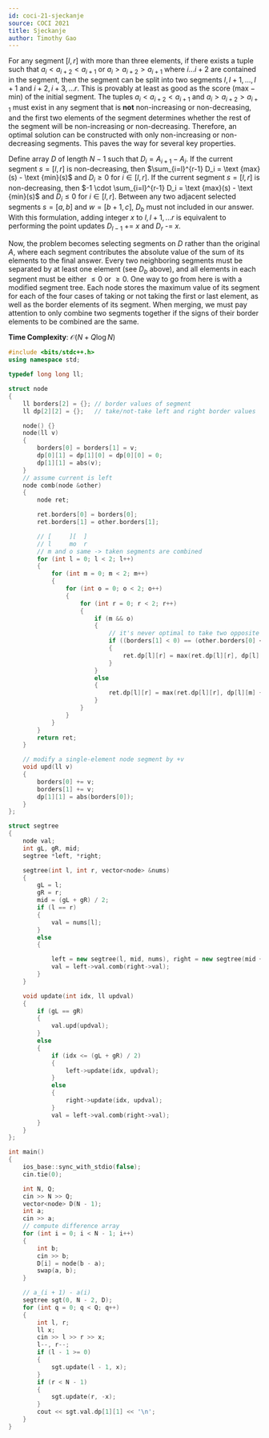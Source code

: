 ```yaml
---
id: coci-21-sjeckanje
source: COCI 2021
title: Sjeckanje
author: Timothy Gao
---
```


For any segment $[l, r]$ with more than three elements, if there exists a tuple such that $a_i < a_{i+2} < a_{i+1}$ or $a_i > a_{i+2} > a_{i+1}$ where $i...i+2$ are contained in the segment, then the segment can be split into two segments $l, l+1, \dots, I+1$ and $i+2, i+3, ... r$. This is provably at least as good as the score ($\text {max} - \text {min}$) of the initial segment. The tuples $a_i < a_{i+2} < a_{i+1}$ and $a_i > a_{i+2} > a_{i+1}$ must exist in any segment that is **not** non-increasing or non-decreasing, and the first two elements of the segment determines whether the rest of the segment will be non-increasing or non-decreasing. Therefore, an optimal solution can be constructed with only non-increasing or non-decreasing segments. This paves the way for several key properties.

Define array $D$ of length $N-1$ such that $D_i = A_{i+1} - A_i$. If the current segment $s = [l, r]$ is non-decreasing, then $\sum_{i=l}^{r-1} D_i = \text {max}(s) - \text {min}(s)$ and $D_i \geq 0$ for $i \in [l, r]$. If the current segment $s = [l, r]$ is non-decreasing, then $-1 \cdot \sum_{i=l}^{r-1} D_i = \text {max}(s) - \text {min}(s)$ and $D_i \leq 0$ for $i \in [l, r]$. Between any two adjacent selected segments $s = [a, b]$ and $w = [b+1, c]$, $D_b$ must not included in our answer. With this formulation, adding integer $x$ to $l, l+1, ... r$ is equivalent to performing the point updates $D_{l-1}$ += $x$ and $D_{r}$ -= $x$.

Now, the problem becomes selecting segments on $D$ rather than the original $A$, where each segment contributes the absolute value of the sum of its elements to the final answer. Every two neighboring segments must be separated by at least one element (see $D_b$ above), and all elements in each segment must be either $\leq 0$ or $\geq 0$. One way to go from here is with a modified segment tree. Each node stores the maximum value of its segment for each of the four cases of taking or not taking the first or last element, as well as the border elements of its segment.  When merging, we must pay attention to only combine two segments together if the signs of their border elements to be combined are the same.

**Time Complexity**: $\mathcal O(N + Q\log N)$

<LanguageSection>

<CPPSection>

```cpp
#include <bits/stdc++.h>
using namespace std;

typedef long long ll;

struct node
{
	ll borders[2] = {}; // border values of segment
	ll dp[2][2] = {};   // take/not-take left and right border values

	node() {}
	node(ll v)
	{
		borders[0] = borders[1] = v;
		dp[0][1] = dp[1][0] = dp[0][0] = 0;
		dp[1][1] = abs(v);
	}
	// assume current is left
	node comb(node &other)
	{
		node ret;

		ret.borders[0] = borders[0];
		ret.borders[1] = other.borders[1];

		// [	 ][	 ]
		// l	 mo	 r
		// m and o same -> taken segments are combined
		for (int l = 0; l < 2; l++)
		{
			for (int m = 0; m < 2; m++)
			{
				for (int o = 0; o < 2; o++)
				{
					for (int r = 0; r < 2; r++)
					{
						if (m && o)
						{
							// it's never optimal to take two opposite sign values
							if ((borders[1] < 0) == (other.borders[0] < 0))
							{
								ret.dp[l][r] = max(ret.dp[l][r], dp[l][m] + other.dp[o][r]);
							}
						}
						else
						{
							ret.dp[l][r] = max(ret.dp[l][r], dp[l][m] + other.dp[o][r]);
						}
					}
				}
			}
		}
		return ret;
	}

	// modify a single-element node segment by +v
	void upd(ll v)
	{
		borders[0] += v;
		borders[1] += v;
		dp[1][1] = abs(borders[0]);
	}
};

struct segtree
{
	node val;
	int gL, gR, mid;
	segtree *left, *right;

	segtree(int l, int r, vector<node> &nums)
	{
		gL = l;
		gR = r;
		mid = (gL + gR) / 2;
		if (l == r)
		{
			val = nums[l];
		}
		else
		{

			left = new segtree(l, mid, nums), right = new segtree(mid + 1, r, nums);
			val = left->val.comb(right->val);
		}
	}

	void update(int idx, ll updval)
	{
		if (gL == gR)
		{
			val.upd(updval);
		}
		else
		{
			if (idx <= (gL + gR) / 2)
			{
				left->update(idx, updval);
			}
			else
			{
				right->update(idx, updval);
			}
			val = left->val.comb(right->val);
		}
	}
};

int main()
{
	ios_base::sync_with_stdio(false);
	cin.tie(0);

	int N, Q;
	cin >> N >> Q;
	vector<node> D(N - 1);
	int a;
	cin >> a;
	// compute difference array
	for (int i = 0; i < N - 1; i++)
	{
		int b;
		cin >> b;
		D[i] = node(b - a);
		swap(a, b);
	}

	// a_(i + 1) - a(i)
	segtree sgt(0, N - 2, D);
	for (int q = 0; q < Q; q++)
	{
		int l, r;
		ll x;
		cin >> l >> r >> x;
		l--, r--;
		if (l - 1 >= 0)
		{
			sgt.update(l - 1, x);
		}
		if (r < N - 1)
		{
			sgt.update(r, -x);
		}
		cout << sgt.val.dp[1][1] << '\n';
	}
}
```
</CPPSection>
</LanguageSection>
